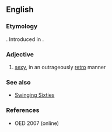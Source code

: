 ==English==

===Etymology===
{{suffix|shag|adelic|lang=en}}. Introduced in {{w|Austin Powers (film series)}}.

===Adjective===
{{en-adj}}

# {{context|informal|lang=en}} [[sexy]], in an outrageously [[retro]] manner

===See also===
* [[Swinging Sixties]]

===References===
* OED 2007 (online)